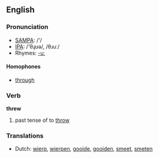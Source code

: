 ==English==

===Pronunciation===
* [[w:SAMPA|SAMPA]]: /'/
* [[w:IPA|IPA]]: /'θɻʊə/, /θɹuː/
* Rhymes: [[Rhymes:English:-uː|-uː]]

====Homophones====
*[[through]]

===Verb===
'''threw'''

# past tense of to [[throw]]

===Translations===
*Dutch: [[wierp]], [[wierpen]], [[gooide]], [[gooiden]], [[smeet]], [[smeten]]